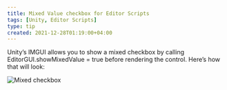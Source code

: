 ```yaml
---
title: Mixed Value checkbox for Editor Scripts
tags: [Unity, Editor Scripts]
type: tip
created: 2021-12-28T01:19:00+04:00
---
```


Unity’s IMGUI allows you to show a mixed checkbox by calling EditorGUI.showMixedValue = true before rendering the control. Here’s how that will look:

![Mixed checkbox](/img/tips/mixed-value-checkbox-for-editor-scripts/preview.png "Mixed Value Checkbox")